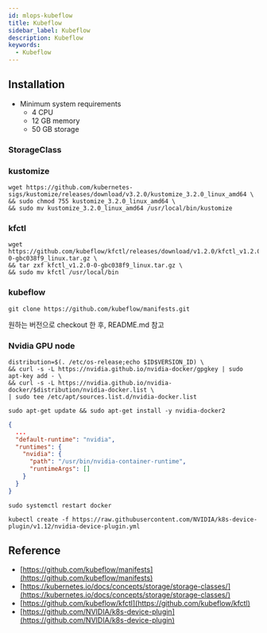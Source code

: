 ```yaml
---
id: mlops-kubeflow
title: Kubeflow
sidebar_label: Kubeflow
description: Kubeflow
keywords:
  - Kubeflow
---
```


## Installation

- Minimum system requirements
  - 4 CPU
  - 12 GB memory
  - 50 GB storage

### StorageClass

### kustomize

```shell
wget https://github.com/kubernetes-sigs/kustomize/releases/download/v3.2.0/kustomize_3.2.0_linux_amd64 \
&& sudo chmod 755 kustomize_3.2.0_linux_amd64 \
&& sudo mv kustomize_3.2.0_linux_amd64 /usr/local/bin/kustomize
```

### kfctl

```shell
wget https://github.com/kubeflow/kfctl/releases/download/v1.2.0/kfctl_v1.2.0-0-gbc038f9_linux.tar.gz \
&& tar zxf kfctl_v1.2.0-0-gbc038f9_linux.tar.gz \
&& sudo mv kfctl /usr/local/bin
```

### kubeflow

```shell
git clone https://github.com/kubeflow/manifests.git
```

원하는 버전으로 checkout 한 후, README.md 참고

### Nvidia GPU node

```shell
distribution=$(. /etc/os-release;echo $ID$VERSION_ID) \
&& curl -s -L https://nvidia.github.io/nvidia-docker/gpgkey | sudo apt-key add - \
&& curl -s -L https://nvidia.github.io/nvidia-docker/$distribution/nvidia-docker.list \
| sudo tee /etc/apt/sources.list.d/nvidia-docker.list
```

```shell
sudo apt-get update && sudo apt-get install -y nvidia-docker2
```

```json title="/etc/docker/daemon.json"
{
  ...
  "default-runtime": "nvidia",
  "runtimes": {
    "nvidia": {
      "path": "/usr/bin/nvidia-container-runtime",
      "runtimeArgs": []
    }
  }
}
```

```shell
sudo systemctl restart docker
```

```shell
kubectl create -f https://raw.githubusercontent.com/NVIDIA/k8s-device-plugin/v1.12/nvidia-device-plugin.yml
```

## Reference

- [https://github.com/kubeflow/manifests](https://github.com/kubeflow/manifests)
- [https://kubernetes.io/docs/concepts/storage/storage-classes/](https://kubernetes.io/docs/concepts/storage/storage-classes/)
- [https://github.com/kubeflow/kfctl](https://github.com/kubeflow/kfctl)
- [https://github.com/NVIDIA/k8s-device-plugin](https://github.com/NVIDIA/k8s-device-plugin)
